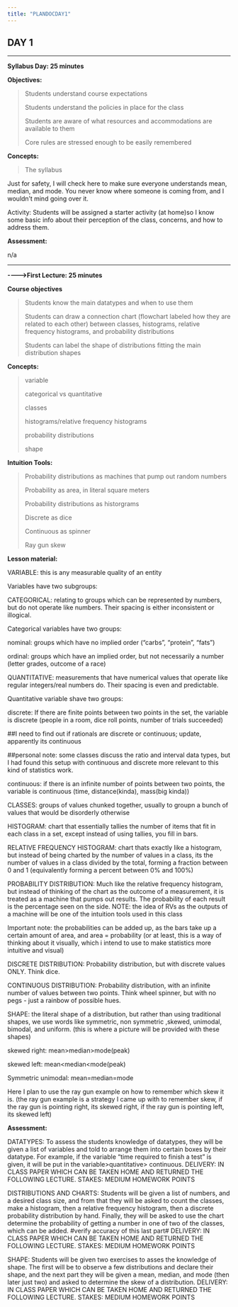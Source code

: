 ```yaml
---
title: "PLANDOCDAY1"
---
```


## DAY 1

------------------------------------------------------------------------

**Syllabus Day: 25 minutes**

**Objectives:**

> Students understand course expectations
>
> Students understand the policies in place for the class
>
> Students are aware of what resources and accommodations are available to them
>
> Core rules are stressed enough to be easily remembered

**Concepts:**

> The syllabus

Just for safety, I will check here to make sure everyone understands mean, median, and mode. You never know where someone is coming from, and I wouldn't mind going over it.

Activity: Students will be assigned a starter activity (at home)so I know some basic info about their perception of the class, concerns, and how to address them.

**Assessment:**

n/a

------------------------------------------------------------------------

**\-\-\--\>First Lecture: 25 minutes**

**Course objectives**

> Students know the main datatypes and when to use them
>
> Students can draw a connection chart (flowchart labeled how they are related to each other) between classes, histograms, relative frequency histograms, and probability distributions
>
> Students can label the shape of distributions fitting the main distribution shapes

**Concepts:**

> variable
>
> categorical vs quantitative
>
> classes
>
> histograms/relative frequency histograms
>
> probability distributions
>
> shape

**Intuition Tools:**

> Probability distributions as machines that pump out random numbers
>
> Probability as area, in literal square meters
>
> Probability distributions as historgrams
>
> Discrete as dice
>
> Continuous as spinner
>
> Ray gun skew

**Lesson material:**

VARIABLE: this is any measurable quality of an entity

Variables have two subgroups:

CATEGORICAL: relating to groups which can be represented by numbers, but do not operate like numbers. Their spacing is either inconsistent or illogical.

Categorical variables have two groups:

nominal: groups which have no implied order ("carbs", "protein", "fats")

ordinal: groups which have an implied order, but not necessarily a number (letter grades, outcome of a race)

QUANTITATIVE: measurements that have numerical values that operate like regular integers/real numbers do. Their spacing is even and predictable.

Quantitative variable shave two groups:

discrete: If there are finite points between two points in the set, the variable is discrete (people in a room, dice roll points, number of trials succeeded)

##I need to find out if rationals are discrete or continuous; update, apparently its continuous

##personal note: some classes discuss the ratio and interval data types, but I had found this setup with continuous and discrete more relevant to this kind of statistics work.

continuous: if there is an infinite number of points between two points, the variable is continuous (time, distance(kinda), mass(big kinda))

CLASSES: groups of values chunked together, usually to groupn a bunch of values that would be disorderly otherwise

HISTOGRAM: chart that essentially tallies the number of items that fit in each class in a set, except instead of using tallies, you fill in bars.

RELATIVE FREQUENCY HISTOGRAM: chart thats exactly like a histogram, but instead of being charted by the number of values in a class, its the number of values in a class divided by the total, forming a fraction between 0 and 1 (equivalently forming a percent between 0% and 100%)

PROBABILITY DISTRIBUTION: Much like the relative frequency histogram, but instead of thinking of the chart as the outcome of a measurement, it is treated as a machine that pumps out results. The probability of each result is the percentage seen on the side. NOTE: the idea of RVs as the outputs of a machine will be one of the intuition tools used in this class

Important note: the probabilities can be added up, as the bars take up a certain amount of area, and area = probability (or at least, this is a way of thinking about it visually, which i intend to use to make statistics more intuitive and visual)

DISCRETE DISTRIBUTION: Probability distribution, but with discrete values ONLY. Think dice.

CONTINUOUS DISTRIBUTION: Probability distribution, with an infinite number of values between two points. Think wheel spinner, but with no pegs - just a rainbow of possible hues.

SHAPE: the literal shape of a distribution, but rather than using traditional shapes, we use words like symmetric, non symmetric ,skewed, unimodal, bimodal, and uniform. (this is where a picture will be provided with these shapes)

skewed right: mean\>median\>mode(peak)

skewed left: mean\<median\<mode(peak)

Symmetric unimodal: mean=median=mode

Here I plan to use the ray gun example on how to remember which skew it is. (the ray gun example is a strategy I came up with to remember skew, if the ray gun is pointing right, its skewed right, if the ray gun is pointing left, its skewed left)

**Assessment:**

DATATYPES: To assess the students knowledge of datatypes, they will be given a list of variables and told to arrange them into certain boxes by their datatype. For example, if the variable "time required to finish a test" is given, it will be put in the variable\>quantitative\> continuous. DELIVERY: IN CLASS PAPER WHICH CAN BE TAKEN HOME AND RETURNED THE FOLLOWING LECTURE. STAKES: MEDIUM HOMEWORK POINTS

DISTRIBUTIONS AND CHARTS: Students will be given a list of numbers, and a desired class size, and from that they will be asked to count the classes, make a histogram, then a relative frequency histogram, then a discrete probability distribution by hand. Finally, they will be asked to use the chart determine the probability of getting a number in one of two of the classes, which can be added. #verify accuracy of this last part# DELIVERY: IN CLASS PAPER WHICH CAN BE TAKEN HOME AND RETURNED THE FOLLOWING LECTURE. STAKES: MEDIUM HOMEWORK POINTS

SHAPE: Students will be given two exercises to asses the knowledge of shape. The first will be to observe a few distributions and declare their shape, and the next part they will be given a mean, median, and mode (then later just two) and asked to determine the skew of a distribution. DELIVERY: IN CLASS PAPER WHICH CAN BE TAKEN HOME AND RETURNED THE FOLLOWING LECTURE. STAKES: MEDIUM HOMEWORK POINTS
